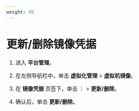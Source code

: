 ```yaml
---
weight: 40
---
```


# 更新/删除镜像凭据

1. 进入 **平台管理**。

1. 在左侧导航栏中，单击 **虚拟化管理** > **虚拟机镜像**。

3. 在 **镜像凭据** 页签下，单击 ⋮ > **更新/删除**。

4. 确认后，单击 **更新/删除**。 
